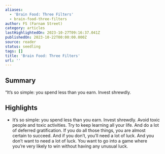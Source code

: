 ```yaml
---
aliases:
  - 'Brain Food: Three Filters'
  - brain-food-three-filters
author: FS (Farnam Street)
category: articles
lastHighlightedOn: 2023-10-27T09:16:37.041Z
publishedOn: 2023-10-22T00:00:00.000Z
source: reader
status: seedling
tags: []
title: 'Brain Food: Three Filters'
url: ''
---
```

## Summary

“It’s so simple: you spend less than you earn. Invest shrewdly.

## Highlights

- It’s so simple: you spend less than you earn. Invest shrewdly. Avoid toxic people and toxic activities. Try to keep learning all your life. And do a lot of deferred gratification. If you do all those things, you are almost certain to succeed. And if you don’t, you’ll need a lot of luck. And you don’t want to need a lot of luck. You want to go into a game where you’re very likely to win without having any unusual luck.
